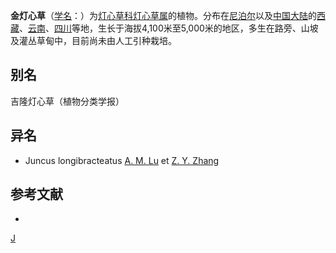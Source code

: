 {{Speciesbox 
| taxon = Juncus 
| authority = Rendle
}}
'''金灯心草'''（[[学名|学名]]：{{lang|la|''Juncus kingii''}}）为[[灯心草科|灯心草科]][[灯心草属|灯心草属]]的植物。分布在[[尼泊尔|尼泊尔]]以及[[中国大陆|中国大陆]]的[[西藏|西藏]]、[[云南|云南]]、[[四川|四川]]等地，生长于海拔4,100米至5,000米的地区，多生在路旁、山坡及灌丛草甸中，目前尚未由人工引种栽培。

== 别名 ==
吉隆灯心草（植物分类学报）

== 异名 ==
* Juncus longibracteatus [[路安民|A. M. Lu]] et [[张志耘|Z. Y. Zhang]]

== 参考文献 ==
<div class="references-small">
* {{cite web| url =http://www.bioinfo.cn/db05/KmzwSpecies.php?action=view&id=11530| title =金灯心草| work =《中国高等植物数据库全库》| publisher =中国科学院微生物研究所| author =昆明植物研究所| accessdate =2009-02-24| deadurl =yes| archiveurl =https://web.archive.org/web/20160305044452/http://www.bioinfo.cn/db05/KmzwSpecies.php?action=view&id=11530| archivedate =2016-03-05}}
</div>
{{Taxonbar|from=Q15227626}}

[[Category:灯心草属|J]]


{{植物小作品}}